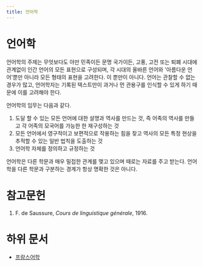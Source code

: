 ```yaml
---
title: 언어학
---
```

# 언어학

언어학의 주제는 무엇보다도 야만 민족이든 문명 국가이든, 고풍, 고전 또는 퇴폐 시대에 관계없이 인간 언어의 모든 표현으로 구성되며, 각 시대의 올바른 언어와 '아름다운 언어'뿐만 아니라 모든 형태의 표현을 고려한다. 이 뿐만이 아니다. 언어는 관찰할 수 없는 경우가 많고, 언어학자는 기록된 텍스트만이 과거나 먼 관용구를 인식할 수 있게 하기 때문에 이를 고려해야 한다.

언어학의 임무는 다음과 같다.

1. 도달 할 수 있는 모든 언어에 대한 설명과 역사를 만드는 것, 즉 어족의 역사를 만들고 각 어족의 모국어를 가능한 한 재구성하는 것
2. 모든 언어에서 영구적이고 보편적으로 작용하는 힘을 찾고 역사의 모든 특정 현상을 추적할 수 있는 일반 법칙을 도출하는 것
3. 언어학 자체를 정의하고 규정하는 것

언어학은 다른 학문과 매우 밀접한 관계를 맺고 있으며 때로는 자료를 주고 받는다. 언어학을 다른 학문과 구분하는 경계가 항상 명확한 것은 아니다.

# 참고문헌
1. F. de Saussure, *Cours de linguistique générale*, 1916.

# 하위 문서
* [프랑스어학](french_linguistics)